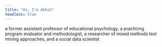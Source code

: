 ```yaml
---
title: "Hi, I'm Abhik"
headless: true
---
```


a former assistant professor of educational psychology, a practicing program evaluator and methodologist, a researcher of mixed methods text mining approaches, and a social data scientist